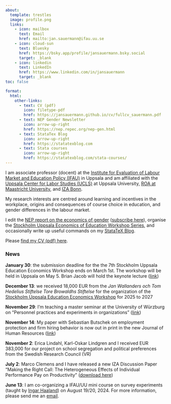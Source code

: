 ```yaml
---
about:
  template: trestles
  image: profile.png
  links:
    - icon: mailbox
      text: Email
      href: mailto:jan.sauermann@ifau.uu.se
    - icon: cloud-sun
      text: Bluesky
      href: https://bsky.app/profile/jansauermann.bsky.social
      target: _blank
    - icon: linkedin
      text: LinkedIn 
      href: https://www.linkedin.com/in/jansauermann
      target: _blank
toc: false

format: 
  html: 
    other-links:
      - text: CV (pdf)
        icon: filetype-pdf
        href: https://jansauermann.github.io/cv/fullcv_sauermann.pdf
      - text: NEP Gender Newsletter
        icon: arrow-up-right
        href: https://nep.repec.org/nep-gen.html
      - text: StataTex Blog
        icon: arrow-up-right
        href: https://statatexblog.com
      - text: Stata courses
        icon: arrow-up-right
        href: https://statatexblog.com/stata-courses/           
---
```

  
I am associate professor (docent) at the [Institute for Evaluation of Labour Market and Education Policy (IFAU)](https://www.ifau.se/en/) in Uppsala and am affiliated with the [Uppsala Center for Labor Studies (UCLS)](https://www.ucls.nek.uu.se) at Uppsala University, [ROA at Maastricht University](https://roa.nl), and [IZA Bonn](https://www.iza.org).

My research interests are centred around learning and incentives in the workplace, origins and consequences of course choice in education, and gender differences in the labour market. 

I edit the [NEP report on the economics of gender](https://econpapers.repec.org/scripts/nep.pf?list=nepger) ([subscribe here](https://nep.repec.org/nep-gen.html)),  organise the [Stockholm Uppsala Economics of Education Workshop Series](educworkshop.qmd), and occasionally write up useful commands on my [StataTeX Blog](https://statatexblog.com).

Please [find my CV (pdf) here](https://jansauermann.github.io/cv/fullcv_sauermann.pdf). 

### News

**January 30**: the submission deadline for the the 7th Stockholm Uppsala Education Economics Workshop ends on March 1st. The workshop will be held in Uppsala on May 5. Brian Jacob will hold the keynote lecture ([link](educworkshop_2025.qmd))

**December 13**: we received 18,000 EUR from the *Jan Wallanders och Tom Hedelius Stiftelse Tore Browaldhs Stiftelse* for the organization of the [Stockholm Uppsala Education Economics Workshop](educworkshop.qmd) for 2025 to 2027

**November 29**: I'm teaching a master seminar at the University of Würzburg on "Personnel practices and experiments in organizations"  ([link](teaching_2025_wuerzburg.qmd))

**November 14**: My paper with Sebastian Butschek on employment protection and firm hiring behavior is now out in print in the new Journal of Human Resources ([link](https://jhr.uwpress.org/content/59/6/1981))


**November 2**: Erica Lindahl, Karl-Oskar Lindgren and I received EUR 383,000 for our project on school segregation and political preferences from the Swedish Research Council (VR)

**July 2**: Marco Clemens and I have released a new IZA Discussion Paper "Making the Right Call: The Heterogeneous Effects of Individual Performance Pay on Productivity" ([download here](https://ideas.repec.org/p/iza/izadps/dp17119.html))

**June 13**: I am co-organizing a IFAU/UU mini course on survey experiments (taught by [Ingar Haaland](https://sites.google.com/site/ingarhaaland/)) on August 19/20, 2024. For more information, please send me an [email](mailto:jan.sauermann@ifau.uu.se).

<!--

**March 15**: the [program of the next Stockholm Uppsala Education Economics Workshop is now online](educworkshop_2024.qmd). The keynote presentation will be held by Matthew Wiswall.

**December 11**: our paper "Earnings Losses and the Role of the Welfare State during the COVID-19 Pandemic: Evidence from Sweden" is now [available as open access at the Review of Income and Wealth](http://doi.org/10.1111/roiw.12670) 


**December 7**:  I received EUR 22,000 for organizing Workshops in Empirical Economics in Uppsala from the Jan Wallanders och Tom Hedelius stiftelse Tore Browaldhs stiftelse

**December 4**:  I received EUR 440,000 for my project on unemployment insurance from the Swedish Council for Health Working Life and Welfare (FORTE)


    theme: 
    - callout_research.scss 
-->